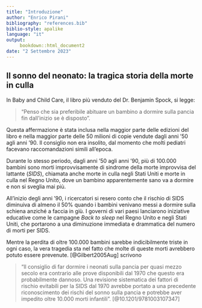 ```yaml
---
title: "Introduzione"
author: "Enrico Pirani"
bibliography: "references.bib"
biblio-style: apalike
language: "it"
output:
     bookdown::html_document2
date: "2 Settembre 2023"
---
```


## Il sonno del neonato: la tragica storia della morte in culla

In Baby and Child Care, il libro più venduto del Dr. Benjamin Spock, si legge:

>"Penso che sia preferibile abituare un bambino a dormire sulla pancia fin dall'inizio se è disposto". 

Questa affermazione è stata inclusa nella maggior parte delle edizioni del libro e nella maggior parte delle 50 milioni di copie vendute dagli anni '50 agli anni '90. Il consiglio non era insolito, dal momento che molti pediatri facevano raccomandazioni simili all'epoca.

Durante lo stesso periodo, dagli anni '50 agli anni '90, più di 100.000 bambini sono morti improvvisamente di sindrome della morte improvvisa del lattante (*SIDS*), chiamata anche morte in culla negli Stati Uniti e morte in culla nel Regno Unito, dove un bambino apparentemente sano va a dormire e non si sveglia mai più.

All'inizio degli anni '90, i ricercatori si resero conto che il rischio di SIDS diminuiva di almeno il 50% quando i bambini venivano messi a dormire sulla schiena anziché a faccia in giù. I governi di vari paesi lanciarono iniziative educative come le campagne *Back to sleep* nel Regno Unito e negli Stati Uniti, che portarono a una diminuzione immediata e drammatica del numero di morti per SIDS.

Mentre la perdita di oltre 100.000 bambini sarebbe indicibilmente triste in ogni caso, la vera tragedia sta nel fatto che molte di queste morti avrebbero potuto essere prevenute. 
[@Gilbert2005Aug] scrivono 

> "Il consiglio di far dormire i neonati sulla pancia per quasi mezzo secolo era contrario alle prove disponibili dal 1970 che questo era probabilmente dannoso. Una revisione sistematica dei fattori di rischio evitabili per la SIDS dal 1970 avrebbe portato a una precedente riconoscimento dei rischi del sonno sulla pancia e potrebbe aver impedito oltre 10.000 morti infantili". [@10.1201/9781003107347]


